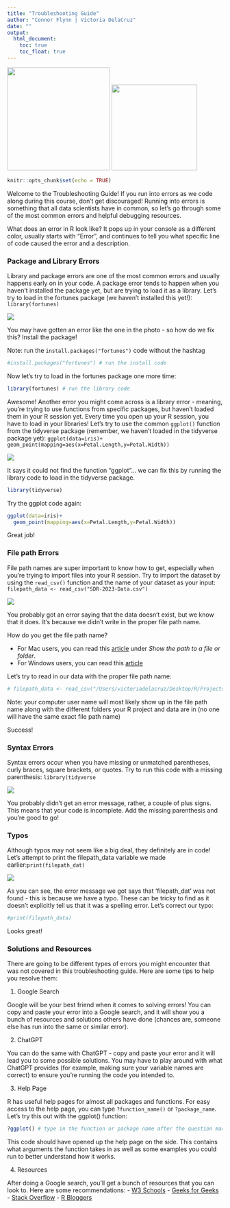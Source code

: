 ```yaml
---
title: "Troubleshooting Guide"
author: "Connor Flynn | Victoria DelaCruz"
date: ""
output: 
  html_document:
    toc: true
    toc_float: true
---
```

<img src="`r here::here('logos/SpiceLogo1.png')`" width="240" /> <img src="`r here::here('logos/cifal_logo.png')`" width="200" />

```r
knitr::opts_chunk$set(echo = TRUE)
```

Welcome to the Troubleshooting Guide! If you run into errors as we code along during this course, don't get discouraged! Running into errors is something that all data scientists have in common, so let's go through some of the most common errors and helpful debugging resources.

What does an error in R look like? It pops up in your console as a different color, usually starts with "Error", and continues to tell you what specific line of code caused the error and a description. 

### Package and Library Errors

Library and package errors are one of the most common errors and usually happens early on in your code. A package error tends to happen when you haven't installed the package yet, but are trying to load it as a library. Let's try to load in the fortunes package (we haven't installed this yet!): `library(fortunes)`


<img src="`r here::here('images/library_error.png')`" />


You may have gotten an error like the one in the photo - so how do we fix this? Install the package!

Note: run the `install.packages("fortunes")` code without the hashtag

```r
#install.packages("fortunes") # run the install code 
```

Now let's try to load in the fortunes package one more time:

```r
library(fortunes) # run the library code
```

Awesome! Another error you might come across is a library error - meaning, you're trying to use functions from specific packages, but haven't loaded them in your R session yet. Every time you open up your R session, you have to load in your libraries! Let's try to use the common `ggplot()` function from the tidyverse package (remember, we haven't loaded in the tidyverse package yet): `ggplot(data=iris)+  geom_point(mapping=aes(x=Petal.Length,y=Petal.Width))`



<img src="`r here::here('images/function_error.png')`" />

It says it could not find the function "ggplot"... we can fix this by running the library code to load in the tidyverse package.

```r
library(tidyverse)
```
Try the ggplot code again:
```r
ggplot(data=iris)+
  geom_point(mapping=aes(x=Petal.Length,y=Petal.Width))
```

Great job! 

### File path Errors

File path names are super important to know how to get, especially when you're trying to import files into your R session. Try to import the dataset by using the `read_csv()` function and the name of your dataset as your input:
`filepath_data <- read_csv("SDR-2023-Data.csv")`



<img src="`r here::here('images/filepath_error.png')`"  />

You probably got an error saying that the data doesn't exist, but we know that it does. It's because we didn't write in the proper file path name. 

How do you get the file path name? 

- For Mac users, you can read this [article](https://support.apple.com/guide/mac-help/get-file-folder-and-disk-information-on-mac-mchlp1774/mac#:~:text=On%20your%20Mac%2C%20click%20the,bottom%20of%20the%20Finder%20window.) under *Show the path to a file or folder*. 
- For Windows users, you can read this [article](https://www.wikihow.com/Find-a-File%27s-Path-on-Windows)

Let's try to read in our data with the proper file path name:
```r
# filepath_data <- read_csv("/Users/victoriadelacruz/Desktop/R/Projects/SDR-2023-Landscape/data/SDR-2023-Data.csv")
```
Note: your computer user name will most likely show up in the file path name along with the different folders your R project and data are in (no one will have the same exact file path name)

Success!

### Syntax Errors

Syntax errors occur when you have missing or unmatched parentheses, curly braces, square brackets, or quotes. Try to run this code with a missing parenthesis: `library(tidyverse`


<img src="`r here::here('images/syntax_error.png')`" />

You probably didn't get an error message, rather, a couple of plus signs. This means that your code is incomplete. Add the missing parenthesis and you're good to go!

### Typos 

Although typos may not seem like a big deal, they definitely are in code! Let's attempt to print the filepath_data variable we made earlier:`print(filepath_dat)`


<img src="`r here::here('images/typo_error.png')`" />

As you can see, the error message we got says that 'filepath_dat' was not found - this is because we have a typo. These can be tricky to find as it doesn't explicitly tell us that it was a spelling error. Let's correct our typo:

```r
#print(filepath_data)
```

Looks great! 

### Solutions and Resources

There are going to be different types of errors you might encounter that was not covered in this troubleshooting guide. Here are some tips to help you resolve them:

1. Google Search

Google will be your best friend when it comes to solving errors! You can copy and paste your error into a Google search, and it will show you a bunch of resources and solutions others have done (chances are, someone else has run into the same or similar error). 

2. ChatGPT

You can do the same with ChatGPT - copy and paste your error and it will lead you to some possible solutions. You may have to play around with what ChatGPT provides (for example, making sure your variable names are correct) to ensure you're running the code you intended to. 

3. Help Page

R has useful help pages for almost all packages and functions. For easy access to the help page, you can type `?function_name()` or `?package_name`. Let's try this out with the ggplot() function:

```r
?ggplot() # type in the function or package name after the question mark
```

This code should have opened up the help page on the side. This contains what arguments the function takes in as well as some examples you could run to better understand how it works. 

4. Resources

After doing a Google search, you'll get a bunch of resources that you can look to. Here are some recommendations:
- [W3 Schools](https://www.w3schools.com/r/default.asp)
- [Geeks for Geeks](https://www.geeksforgeeks.org/r-tutorial/?ref=outind)
- [Stack Overflow](https://stackoverflow.com/questions/tagged/r)
- [R Bloggers](https://www.r-bloggers.com/2015/12/how-to-learn-r-2/)